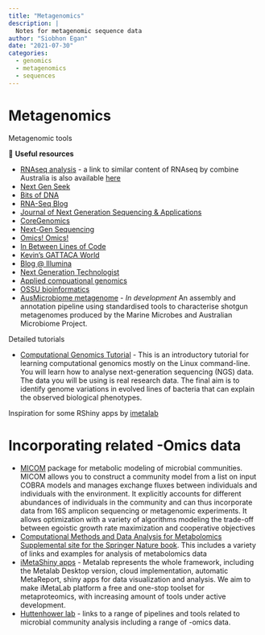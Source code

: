 ```yaml
---
title: "Metagenomics"
description: |
  Notes for metagenomic sequence data
author: "Siobhon Egan"
date: "2021-07-30"
categories:
  - genomics
  - metagenomics
  - sequences
---
```


# Metagenomics

[Metagenomic tools]{.badge .badge-info}

🔗 **Useful resources**

-   [RNAseq analysis](https://bioinformatics-core-shared-training.github.io/RNAseq-R/) - a link to similar content of RNAseq by combine Australia is also available [here](http://combine-australia.github.io/RNAseq-R/)
-   [Next Gen Seek](http://nextgenseek.com)
-   [Bits of DNA](http://liorpachter.wordpress.com/seq)
-   [RNA-Seq Blog](http://www.rna-seqblog.com)
-   [Journal of Next Generation Sequencing & Applications](http://www.omicsonline.org/next-generationsequencing-%20applications.php)
-   [CoreGenomics](http://core-genomics.blogspot.com)
-   [Next-Gen Sequencing](http://nextgenseq.blogspot.com)
-   [Omics! Omics!](http://omicsomics.blogspot.com)
-   [In Between Lines of Code](http://flxlexblog.wordpress.com)
-   [Kevin's GATTACA World](http://kevin-gattaca.blogspot.com)
-   [Blog \@ Illumina](http://blog.illumina.com)
-   [Next Generation Technologist](http://www.yuzuki.org)
-   [Applied compuational genomics](https://github.com/quinlan-lab/applied-computational-genomics)
-   [OSSU bioinformatics](https://github.com/ossu/bioinformatics)
-   [AusMicrobiome metagenome](https://github.com/martinostrowski/metagenome) - *In development* An assembly and annotation pipeline using standardised tools to characterise shotgun metagenomes produced by the Marine Microbes and Australian Microbiome Project.

Detailed tutorials

-   [Computational Genomics Tutorial](https://genomics.sschmeier.com/index.html) - This is an introductory tutorial for learning computational genomics mostly on the Linux command-line. You will learn how to analyse next-generation sequencing (NGS) data. The data you will be using is real research data. The final aim is to identify genome variations in evolved lines of bacteria that can explain the observed biological phenotypes.

Inspiration for some RShiny apps by [imetalab](https://shiny.imetalab.ca/)

# Incorporating related -Omics data

-   [MICOM](https://micom-dev.github.io/micom/) package for metabolic modeling of microbial communities. MICOM allows you to construct a community model from a list on input COBRA models and manages exchange fluxes between individuals and individuals with the environment. It explicitly accounts for different abundances of individuals in the community and can thus incorporate data from 16S amplicon sequencing or metagenomic experiments. It allows optimization with a variety of algorithms modeling the trade-off between egoistic growth rate maximization and cooperative objectives
-   [Computational Methods and Data Analysis for Metabolomics Supplemental site for the Springer Nature book](https://metabolomics-data.github.io/). This includes a variety of links and examples for analysis of metabolomics data
-   [iMetaShiny apps](https://shiny.imetalab.ca/) - Metalab represents the whole framework, including the Metalab Desktop version, cloud implementation, automatic MetaReport, shiny apps for data visualization and analysis. We aim to make iMetaLab platform a free and one-stop toolset for metaproteomics, with increasing amount of tools under active development.
-   [Huttenhower lab](https://huttenhower.sph.harvard.edu/tools/) - links to a range of pipelines and tools related to microbial community analysis including a range of -omics data.
